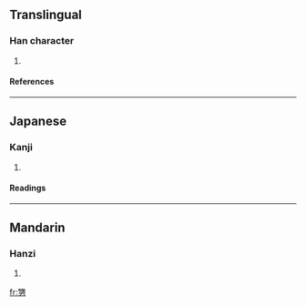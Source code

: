 ==Translingual==
===Han character===
{{Han char|rn=19|rad=力|as=11|sn=13|four=|canj=弓戈大尸 (NIKS)}}
# {{defn|Han}}
====References====
{{Han ref|kx=0149.080|dkj=02425|dj=0337.010|hdz=10379.100|uh=52E5|ud=21221}}
----
==Japanese==
===Kanji===
{{ja-kanji|grade=|rs=力11}}
# {{defn|Japanese}} 
====Readings====
{{ja-readings|on=[[きょう]] (kyō), [[ごう]] (gō)|kun=[[せまる]] (semaru), [[つとめる]] (tsutomeru)}}
----
==Mandarin==
===Hanzi===
{{cmn-hanzi|pin=[[qiǎng]] ([[qiang3]])|wg=ch'iang<sup>3</sup>}}
# {{defn|Mandarin}}

[[fr:勥]]